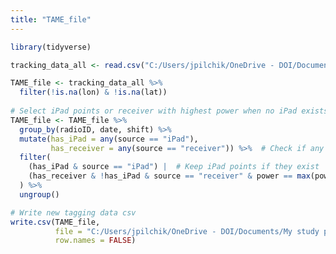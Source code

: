 ```yaml
---
title: "TAME_file"
---
```


```r
library(tidyverse)
```


```r
tracking_data_all <- read.csv("C:/Users/jpilchik/OneDrive - DOI/Documents/My study plan/Tagging/Tracking/radio_tracking_2024/data/combined_data/tracking_data_all.csv")

TAME_file <- tracking_data_all %>%
  filter(!is.na(lon) & !is.na(lat))
  
# Select iPad points or receiver with highest power when no iPad exists for the day/shift
TAME_file <- TAME_file %>%
  group_by(radioID, date, shift) %>%
  mutate(has_iPad = any(source == "iPad"), 
         has_receiver = any(source == "receiver")) %>%  # Check if any receiver points exist
  filter(
    (has_iPad & source == "iPad") |  # Keep iPad points if they exist
    (has_receiver & !has_iPad & source == "receiver" & power == max(power, na.rm = TRUE))  # Only filter receiver points with max power if receiver exists
  ) %>%
  ungroup()

# Write new tagging data csv
write.csv(TAME_file, 
          file = "C:/Users/jpilchik/OneDrive - DOI/Documents/My study plan/Tagging/Tracking/TAME/tracking_data_TAME.csv", 
          row.names = FALSE)
```
